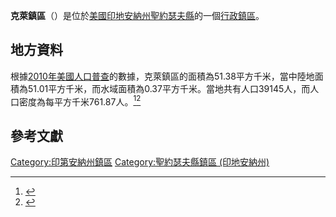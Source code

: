 {{noteTA
|G1=USState
|G2=地名
|G3=Unit
}}
{{Infobox settlement
|official_name            = 克萊鎮區
|native_name = Clay Township
|settlement_type          = [[行政鎮區|行政鎮區]]
|image_skyline            = 
|imagesize                = 
|image_map                = Map highlighting Clay Township, St. Joseph County, Indiana.svg
|mapsize                  = 250px
|pushpin_map  =USA Indiana
|pushpin_label = 克萊鎮區
|pushpin_label_position   = top
|pushpin_map_caption      = 克萊鎮區在印地安納州的位置
|subdivision_type         = [[世界政區索引|國家]]
|subdivision_type1        = [[美国州份|州份]]
|subdivision_type2        = [[印地安納州行政区划|縣]]
|subdivision_name         = [[美国|美国]]
|subdivision_name1        = [[印地安納州|印地安納州]]
|subdivision_name2        = [[聖約瑟夫縣_(印地安納州)|聖約瑟夫縣]]
|elevation_ft             = 761
|elevation_m              = 232
|timezone                 = [[北美东部時區|北美东部時區]]
|area_total_km2           = 51.38
|area_land_km2            = 51.01
|area_water_km2           = 0.37
|area_total_sq_mi         = 
|area_land_sq_mi          = 
|area_water_sq_mi         = 
|population_as_of         = [[2010年美國人口普查|2010]]
|population_footnotes     = 
|population_total         = 39145
|population_density_km2   = auto
|population_density_sq_mi = auto
|utc_offset               = -5
|coordinates              = {{coord|41|44|00|N|86|13|00|W|type:city_region:US-AL_source:GNS-enwiki|display=inline,title}}
| coor_pinpoint           = 
| coordinates_footnotes   = 
|timezone_DST             = EDT
|utc_offset_DST           = -4
|postal_code_type         = [[美國郵區編號|郵區編號]]
|postal_code              = 46530, 46545, 46556, 46617, 46635, 46637
|area_code                = {{link-en|电话区号574|Area code 574|574}}
|blank_name = [[地名信息系统|GNIS ID]]
|blank_info = 453218
}}
'''克萊鎮區'''（{{lang-en|Clay Township}}）是位於[[美國|美國]][[印地安納州|印地安納州]][[聖約瑟夫縣_(印地安納州)|聖約瑟夫縣]]的一個[[行政鎮區|行政鎮區]]。

== 地方資料 ==
根據[[2010年美國人口普查|2010年美國人口普查]]的數據，克萊鎮區的面積為51.38平方千米，當中陸地面積為51.01平方千米，而水域面積為0.37平方千米。當地共有人口39145人，而人口密度為每平方千米761.87人。<ref name="GR8">{{cite web|url=http://factfinder2.census.gov|publisher=[[美国人口调查局|美国人口调查局]]|accessdate=2011-05-14|title=American FactFinder|archive-date=2013-09-11|archive-url=https://web.archive.org/web/20130911234518/http://factfinder2.census.gov/|dead-url=no}}</ref><ref>{{cite web|url=https://www.citypopulation.de/en/usa/indiana/admin/|title=USA: Indiana (Counties and Townships) - City Population|access-date=2020-08-20|archive-date=2020-04-22|archive-url=https://web.archive.org/web/20200422090607/https://www.citypopulation.de/en/usa/indiana/admin/|dead-url=no}}</ref>

== 參考文獻 ==
{{reflist}}

{{聖約瑟夫縣 (印地安納州)}}

{{DEFAULTSORT:Clay Township}}
[[Category:印第安納州鎮區|Category:印第安納州鎮區]]
[[Category:聖約瑟夫縣鎮區_(印地安納州)|Category:聖約瑟夫縣鎮區 (印地安納州)]]

{{Indiana-geo-stub}}